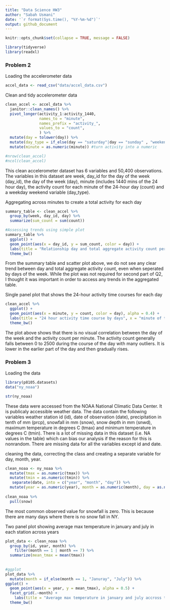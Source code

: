 ```yaml
---
title: "Data Science HW3"
author: "Sabah Usmani"
date: '`r format(Sys.time(), "%Y-%m-%d")`'
output: github_document
---
```



```r
knitr::opts_chunk$set(collapse = TRUE, message = FALSE)
```


```r
library(tidyverse)
library(readxl)
```
### Problem 2
Loading the accelerometer data 

```r
accel_data <- read_csv("data/accel_data.csv")

```
Clean and tidy accelerometer data 

```r
clean_accel <- accel_data %>%
  janitor::clean_names() %>%
  pivot_longer(activity_1:activity_1440,
               names_to = "minute",
               names_prefix = "activity_",
               values_to = "count", 
               ) %>%
  mutate(day = tolower(day)) %>%
  mutate(day_type = if_else(day == "saturday"|day == "sunday" , "weekend", "weekday")) %>%
  mutate(minute = as.numeric(minute)) #turn activity into a numeric 

#nrow(clean_accel)
#ncol(clean_accel)

```
This clean accelerometer dataset has 6 variables and 50,400 observations. The variables in this dataset are week, day_id for the day of the week (day_id), the day of the week (day), minute (includes 1440 mins of the 24 hour day), the activity count for each minute of the 24-hour day (count) and a weekday weekend variable (day_type). 

Aggregating across minutes to create a total activity for each day 

```r
summary_table <- clean_accel %>% 
  group_by(week, day_id, day) %>%
  summarize(sum_count = sum(count))

#Assessing trends using simple plot 
summary_table %>%
  ggplot() +
  geom_point(aes(x = day_id, y = sum_count, color = day)) +
  labs(title = "Relationship day and total aggregate activity count per day ", x = "day", y = "activity count")
  theme_bw()

```
From the summary table and scatter plot above, we do not see any clear trend between day and total aggregate activity count, even when seperated by days of the week. While the plot was not required for second part of Q2, I thought it was important in order to access any trends in the aggregated table. 

Single panel plot that shows the 24-hour activity time courses for each day

```r
clean_accel %>%
  ggplot() +
  geom_point(aes(x = minute, y = count, color = day), alpha = 0.4) +
  labs(title = "24 hour activity time course by days", x = "minute of the day", y = "activity count per minute")
  theme_bw()

```
The plot above shows that there is no visual correlation between the day of the week and the activity count per minute. The activity count generally falls between 0 to 2500 during the course of the day with many outliers. It is lower in the earlier part of the day and then gradually rises. 

### Problem 3
Loading the data 

```r
library(p8105.datasets)
data("ny_noaa") 

str(ny_noaa)

```

These data were accessed from the NOAA National Climatic Data Center. It is publicaly accessible weather data. The data contain the following variables weather station id (id), date of observation (date), precipitation in tenth of mm (prcp), snowfall in mm (snow), snow depth in mm (snwd), maximum temperature in degrees C (tmax) and minimum temperature in degrees C (tmin). There is a lot of missing data in this dataset (i.e. NA values in the table) which can bias our analysis  if the reason for this is nonrandom. There are missing data for all the variables except id and date. 

cleaning the data, correcting the class and creating a separate variable for day, month, year.

```r
clean_noaa <- ny_noaa %>% 
  mutate(tmax = as.numeric(tmax)) %>% 
  mutate(tmin = as.numeric(tmin)) %>%
   separate(date, into = c("year", "month", "day")) %>%
  mutate(year = as.numeric(year), month = as.numeric(month), day = as.numeric(day), prcp = as.numeric(prcp), snow = as.numeric(snow), snwd = as.numeric(snwd))
  
clean_noaa %>%
  pull(snow) 


```
The most common observed value for snowfall is zero. This is because there are many days where there is no snow fall in NY.

Two panel plot showing average max temperature in january and july in each station across years 

```r
plot_data <- clean_noaa %>%
  group_by(id, year, month) %>%
    filter(month == 1 | month == 7) %>%
  summarize(mean_tmax = mean(tmax))
  
  
#ggplot 
plot_data %>%  
  mutate(month = if_else(month == 1, "Januray", "July")) %>%
ggplot() + 
  geom_point(aes(x = year, y = mean_tmax), alpha = 0.5) +
  facet_grid(.~month) +
    labs(title = "Average max temperature in january and july accross the years", x = "year", y = "Average max temp")
  theme_bw()
  




```

 